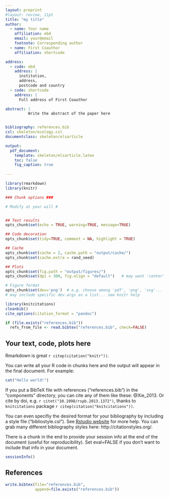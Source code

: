 ```yaml
---
layout: preprint
#layout: review, 11pt
title: "my title"
author: 
  - name: Your name
    affiliation: ebd
    email: your@email
    footnote: Corresponding author
  - name: First Coauthor 
    affiliation: shortcode

address: 
  - code: ebd
    address: | 
      institution,
      address,
      postcode and country 
  - code: shortcode
    address: |
      Full address of First Coauthor

abstract: | 
          Write the abstract of the paper here


bibliography: references.bib
csl: skeleton/ecology.csl
documentclass: skeleton/elsarticle

output: 
  pdf_document:
    template: skeleton/elsarticle.latex
    toc: false
    fig_caption: true
    
---
```




```r

library(rmarkdown)
library(knitr)

### Chunk options ###

# Modify at your will #


## Text results
opts_chunk$set(echo = TRUE, warning=TRUE, message=TRUE)

## Code decoration
opts_chunk$set(tidy=TRUE, comment = NA, highlight = TRUE)

## Cache
opts_chunk$set(cache = 2, cache.path = "output/cache/")
opts_chunk$set(cache.extra = rand_seed)

## Plots
opts_chunk$set(fig.path = "output/figures/")
opts_chunk$set(dpi = 300, fig.align = "default")   # may want 'center' sometimes

# Figure format
opts_chunk$set(dev='png')  # e.g. choose among 'pdf', 'png', 'svg'...
# may include specific dev.args as a list... see knitr help


```


```r

library(knitcitations)
cleanbib()   
cite_options(citation_format = "pandoc")

if (file.exists("references.bib")) 
  refs_from_file <- read.bibtex("references.bib", check=FALSE)

```




## Your text, code, plots here

Rmarkdown is great `r citep(citation("knitr"))`. 

You can write all your R code in chunks here and the output will appear in the final document. For example:

```r
cat("Hello world!")
```


If you put a BibTeX file with references ("references.bib") in the "components" directory, you can cite any of them like these: @Xie_2013. Or cite by doi, e.g. `r citet("10.1098/rspb.2013.1372")`, thanks to `knitcitations` package `r citep(citation("knitcitations"))`. 

You can even specifiy the desired format for your bibliography by including a style file ("bibliostyle.csl"). See [Rstudio website](http://rmarkdown.rstudio.com/authoring_bibliographies_and_citations.html) for more help. You can grab many different bibliography styles here: http://citationstyles.org/.

There is a chunk in the end to provide your session info at the end of the document (useful for reproducibility). Set eval=FALSE if you don't want to include that info in your document.


```r
sessionInfo()
```


## References

```r
write.bibtex(file="references.bib", 
             append=file.exists("references.bib"))

```
